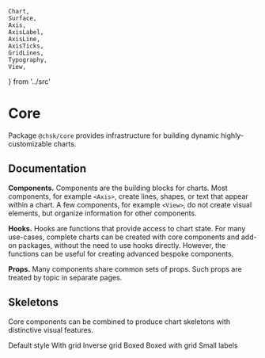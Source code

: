     Chart,
    Surface,
    Axis,
    AxisLabel,
    AxisLine,
    AxisTicks,
    GridLines,
    Typography,
    View,
} from '../src'

<Meta title="Core/Overview" />

# Core

Package `@chsk/core` provides infrastructure for building dynamic highly-customizable charts.

## Documentation

**Components.** Components are the building blocks for charts.
Most components, for example `<Axis>`, create lines, shapes, or text that appear within a chart. A few components, for example `<View>`, do not create visual elements, but organize information for other components.

**Hooks.** Hooks are functions that provide access to chart state. For many use-cases, complete charts can be created with core components and add-on packages, without the need to use hooks directly. However, the functions can be useful for creating advanced bespoke components.

**Props.** Many components share common sets of props. Such props are treated by topic in separate pages.

## Skeletons

Core components can be combined to produce chart skeletons with distinctive visual features.

<Canvas>
    <Story name="default">
        <Chart {...commonProps}>
            <View {...commonViewProps}>
                <Axis variant={'bottom'} label={'x-axis (a.u.)'} />
                <Axis variant={'left'} label={'y-axis (a.u.)'} />
                <Typography position={[0, -20]} variant="title">
                    Default style
                </Typography>
            </View>
        </Chart>
    </Story>
    <Story name="grid">
        <Chart {...commonProps}>
            <View {...commonViewProps}>
                <Axis variant={'bottom'} label={'x-axis (a.u.)'} />
                <Axis variant={'left'} label={'y-axis (a.u.)'} />
                <GridLines variant={'x'} />
                <GridLines variant={'y'} />
                <Typography position={[0, -20]} variant="title">
                    With grid
                </Typography>
            </View>
        </Chart>
    </Story>
    <Story name="inverse grid">
        <Chart {...commonProps}>
            <View {...commonViewProps}>
                <Surface variant={'inner'} style={{ fill: '#f0f0f0' }} />
                <Axis variant={'bottom'} label={'x-axis (a.u.)'} />
                <Axis variant={'left'} label={'y-axis (a.u.)'} />
                <GridLines variant={'x'} style={{ stroke: '#ffffff', strokeWidth: '2px' }} />
                <GridLines variant={'y'} style={{ stroke: '#ffffff', strokeWidth: '2px' }} />
                <Typography position={[0, -20]} variant="title">
                    Inverse grid
                </Typography>
            </View>
        </Chart>
    </Story>
    <Story name="boxed">
        <Chart {...commonProps}>
            <View {...commonViewProps}>
                <Surface
                    variant={'inner'}
                    style={{ fill: '#ffffff', stroke: '#222222', strokeWidth: '1px' }}
                    expansion={[10, 10, 10, 10]}
                />
                <Axis variant={'bottom'} offset={10}>
                    <AxisTicks
                        variant={'bottom'}
                        tickSize={5}
                        labelOffset={8}
                        style={{ strokeWidth: '1px' }}
                    />
                    <AxisLabel variant={'bottom'} offset={36} children={'x-axis (a.u.)'} />
                </Axis>
                <Axis variant={'left'} offset={10}>
                    <AxisTicks
                        variant={'left'}
                        tickSize={5}
                        labelOffset={8}
                        style={{ strokeWidth: '1px' }}
                    />
                    <AxisLabel variant={'left'} offset={44} children={'y-axis (a.u.)'} />
                </Axis>
                <Axis variant={'right'} ticks={[]} offset={10} />
                <Axis variant={'top'} ticks={[]} offset={10} />
                <Typography position={[140, -22]} variant="title" style={{ textAnchor: 'middle' }}>
                    Boxed
                </Typography>
            </View>
        </Chart>
    </Story>
    <Story name="boxed with grid">
        <Chart {...commonProps}>
            <View {...commonViewProps}>
                <Surface
                    variant={'inner'}
                    style={{ fill: '#ffffff', stroke: '#222222', strokeWidth: '1px' }}
                    expansion={[12, 12, 12, 12]}
                />
                <GridLines
                    variant={'x'}
                    expansion={[12, 12]}
                    style={{ stroke: '#aaaaaa', strokeDasharray: '5 5' }}
                />
                <GridLines
                    variant={'y'}
                    expansion={[12, 12]}
                    style={{ stroke: '#aaaaaa', strokeDasharray: '5 5' }}
                />
                <Axis variant={'bottom'} ticks={null} offset={12}>
                    <AxisTicks variant={'bottom'} ticks={5} tickSize={-5} labelOffset={6} />
                    <AxisLabel variant={'bottom'} offset={36} children={'x-axis (a.u.)'} />
                </Axis>
                <Axis variant={'left'} ticks={null} offset={12}>
                    <AxisTicks variant={'left'} ticks={5} tickSize={-5} labelOffset={6} />
                    <AxisLabel variant={'left'} offset={44} children={'y-axis (a.u.)'} />
                </Axis>
                <Axis variant={'right'} ticks={null} offset={12}>
                    <AxisTicks variant={'right'} ticks={5} tickSize={-5} labelFormat={null} />
                </Axis>
                <Axis variant={'top'} ticks={null} offset={12}>
                    <AxisTicks variant={'top'} ticks={5} tickSize={-5} labelFormat={null} />
                </Axis>
                <Typography position={[140, -26]} variant="title" style={{ textAnchor: 'middle' }}>
                    Boxed with grid
                </Typography>
            </View>
        </Chart>
    </Story>
    <Story name="small labels">
        <Chart
            id="small-labels"
            {...commonProps}
            padding={[50, 50, 55, 60]}
            theme={{
                text: {
                    title: { textAnchor: 'middle' },
                    tickLabel: { fontSize: '11px', fill: '#777777' },
                    axisLabel: { fontSize: '13px', fill: '#555555' },
                },
            }}
        >
            <View {...commonViewProps}>
                <Surface variant={'outer'} style={{ fill: '#f4f4f4' }} />
                <GridLines variant={'y'} style={{ stroke: '#aaaaaa', strokeWidth: '1px' }} />
                <Axis variant={'bottom'}>
                    <AxisTicks variant={'bottom'} ticks={5} tickSize={5} labelOffset={10} />
                    <AxisLine
                        variant={'bottom'}
                        style={{ visibility: 'visible', stroke: '#222222', strokeWidth: '2px' }}
                    />
                    <AxisLabel
                        variant={'bottom'}
                        anchor={'end'}
                        offset={32}
                        children={'x-axis (a.u.)'}
                    />
                </Axis>
                <Axis variant={'left'}>
                    <AxisTicks variant={'left'} ticks={5} tickSize={0} labelOffset={6} />
                </Axis>
                <Typography position={[-6, -28]} variant={'axisLabel'} children={'y-axis (a.u.)'} />
                <Typography position={[140, -28]} variant={'title'}>
                    Small labels
                </Typography>
            </View>
        </Chart>
    </Story>
</Canvas>
